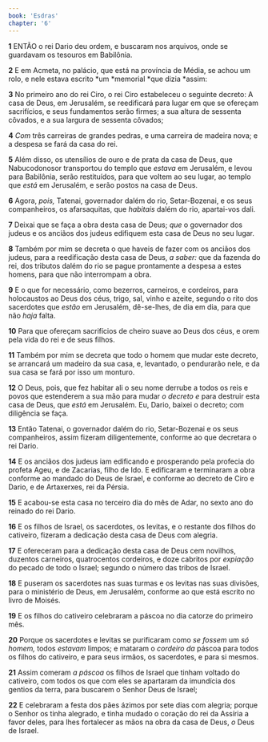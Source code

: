 ```yaml
---
book: 'Esdras'
chapter: '6'
---
```


**1** ENTÃO o rei Dario deu ordem, e buscaram nos arquivos, onde se guardavam os tesouros em Babilônia.

**2** E em Acmeta, no palácio, que está na província de Média, se achou um rolo, e nele estava escrito *um *memorial *que dizia *assim:

**3** No primeiro ano do rei Ciro, o rei Ciro estabeleceu o seguinte decreto: A casa de Deus, em Jerusalém, se reedificará para lugar em que se ofereçam sacrifícios, e seus fundamentos serão firmes; a sua altura de sessenta côvados, e a sua largura de sessenta côvados;

**4** _Com_ três carreiras de grandes pedras, e uma carreira de madeira nova; e a despesa se fará da casa do rei.

**5** Além disso, os utensílios de ouro e de prata da casa de Deus, que Nabucodonosor transportou do templo que _estava_ em Jerusalém, e levou para Babilônia, serão restituídos, para que voltem ao seu lugar, ao templo que _está_ em Jerusalém, e serão postos na casa de Deus.

**6** Agora, _pois,_ Tatenai, governador dalém do rio, Setar-Bozenai, e os seus companheiros, os afarsaquitas, que _habitais_ dalém do rio, apartai-vos dali.

**7** Deixai que se faça a obra desta casa de Deus; _que_ o governador dos judeus e os anciãos dos judeus edifiquem esta casa de Deus no seu lugar.

**8** Também por mim se decreta o que haveis de fazer com os anciãos dos judeus, para a reedificação desta casa de Deus, _a saber:_ que da fazenda do rei, dos tributos dalém do rio se pague prontamente a despesa a estes homens, para que não interrompam a obra.

**9** E o que for necessário, como bezerros, carneiros, e cordeiros, para holocaustos ao Deus dos céus, trigo, sal, vinho e azeite, segundo o rito dos sacerdotes que _estão_ em Jerusalém, dê-se-lhes, de dia em dia, para que não _haja_ falta.

**10** Para que ofereçam sacrifícios de cheiro suave ao Deus dos céus, e orem pela vida do rei e de seus filhos.

**11** Também por mim se decreta que todo o homem que mudar este decreto, se arrancará um madeiro da sua casa, e, levantado, o pendurarão nele, e da sua casa se fará por isso um monturo.

**12** O Deus, pois, que fez habitar ali o seu nome derrube a todos os reis e povos que estenderem a sua mão para mudar _o decreto e_ para destruir esta casa de Deus, que _está_ em Jerusalém. Eu, Dario, baixei o decreto; com diligência se faça.

**13** Então Tatenai, o governador dalém do rio, Setar-Bozenai e os seus companheiros, assim fizeram diligentemente, conforme ao que decretara o rei Dario.

**14** E os anciãos dos judeus iam edificando e prosperando pela profecia do profeta Ageu, e de Zacarias, filho de Ido. E edificaram e terminaram a obra conforme ao mandado do Deus de Israel, e conforme ao decreto de Ciro e Dario, e de Artaxerxes, rei da Pérsia.

**15** E acabou-se esta casa no terceiro dia do mês de Adar, no sexto ano do reinado do rei Dario.

**16** E os filhos de Israel, os sacerdotes, os levitas, e o restante dos filhos do cativeiro, fizeram a dedicação desta casa de Deus com alegria.

**17** E ofereceram para a dedicação desta casa de Deus cem novilhos, duzentos carneiros, quatrocentos cordeiros, e doze cabritos por _expiação_ do pecado de todo o Israel; segundo o número das tribos de Israel.

**18** E puseram os sacerdotes nas suas turmas e os levitas nas suas divisões, para o ministério de Deus, em Jerusalém, conforme ao que está escrito no livro de Moisés.

**19** E os filhos do cativeiro celebraram a páscoa no dia catorze do primeiro mês.

**20** Porque os sacerdotes e levitas se purificaram como _se fossem_ um _só homem,_ todos _estavam_ limpos; e mataram o _cordeiro da_ páscoa para todos os filhos do cativeiro, e para seus irmãos, os sacerdotes, e para si mesmos.

**21** Assim comeram _a páscoa_ os filhos de Israel que tinham voltado do cativeiro, com todos os que com eles se apartaram da imundícia dos gentios da terra, para buscarem o Senhor Deus de Israel;

**22** E celebraram a festa dos pães ázimos por sete dias com alegria; porque o Senhor os tinha alegrado, e tinha mudado o coração do rei da Assíria a favor deles, para lhes fortalecer as mãos na obra da casa de Deus, _o_ Deus de Israel.

